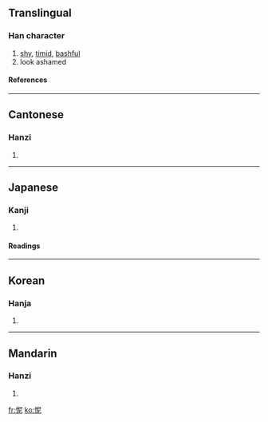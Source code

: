 ==Translingual==
===Han character===
{{Han char|rn=61|rad=心|as=05|sn=8|four=9701<sub>1</sub>|canj=心尸心 (PSP)}}
# [[shy]], [[timid]], [[bashful]]
# look ashamed
====References====
{{Han ref|kx=0382.080|dkj=10481|dj=0711.040|hdz=42287.160|uh=6029|ud=24617|bh=A9CB|bd=43467}}
----
==Cantonese==
===Hanzi===
{{yue-hanzi|jyut=|y=nei4}}
# {{defn|Cantonese}}
----
==Japanese==
===Kanji===
{{ja-kanji|grade=|rs=心05}}
# {{defn|Japanese}} 
====Readings====
{{ja-readings|on=[[じ]] (ji), [[でい]] (dei), [[に]] (ni)|kun=[[はず]] (hazu)}}
----
==Korean==
===Hanja===
{{ko-hanja|hangeul=니>이|eumhun=|rv=ni>i|mr=ni>i|y=ni>i}}
# {{defn|Korean}}
----
==Mandarin==
===Hanzi===
{{cmn-hanzi|pin=[[ní]] ([[ni2]])|wg=ni<sup>2</sup>}}
# {{defn|Mandarin}}

[[fr:怩]]
[[ko:怩]]